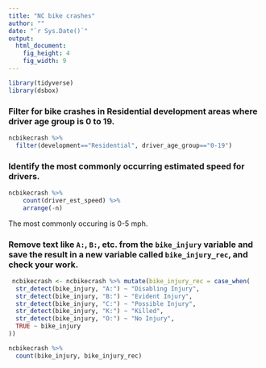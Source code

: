 ```yaml
---
title: "NC bike crashes"
author: ""
date: "`r Sys.Date()`"
output: 
  html_document: 
    fig_height: 4
    fig_width: 9
---
```


```r
library(tidyverse)
library(dsbox)
```

### Filter for bike crashes in Residential development areas where driver age group is 0 to 19.

```r
ncbikecrash %>%
  filter(development=="Residential", driver_age_group=="0-19")
```

### Identify the most commonly occurring estimated speed for drivers.

```r
ncbikecrash %>%
    count(driver_est_speed) %>%
    arrange(-n)
```

The most commonly occuring is 0-5 mph.

### Remove text like `A:`, `B:`, etc. from the `bike_injury` variable and save the result in a new variable called `bike_injury_rec`, and check your work.

```r
 ncbikecrash <- ncbikecrash %>% mutate(bike_injury_rec = case_when(
  str_detect(bike_injury, "A:") ~ "Disabling Injury", 
  str_detect(bike_injury, "B:") ~ "Evident Injury",
  str_detect(bike_injury, "C:") ~ "Possible Injury", 
  str_detect(bike_injury, "K:") ~ "Killed",
  str_detect(bike_injury, "O:") ~ "No Injury",
  TRUE ~ bike_injury
))

ncbikecrash %>%
  count(bike_injury, bike_injury_rec)
```
